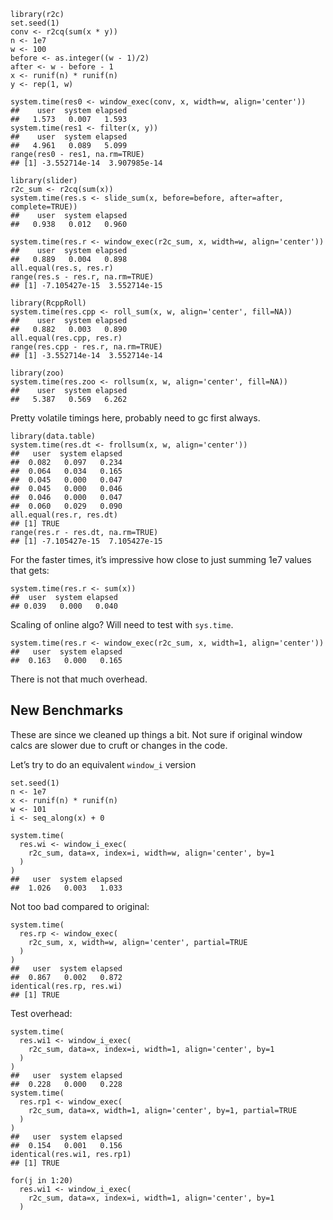 

    library(r2c)
    set.seed(1)
    conv <- r2cq(sum(x * y))
    n <- 1e7
    w <- 100
    before <- as.integer((w - 1)/2)
    after <- w - before - 1
    x <- runif(n) * runif(n)
    y <- rep(1, w)

    system.time(res0 <- window_exec(conv, x, width=w, align='center'))
    ##    user  system elapsed
    ##   1.573   0.007   1.593
    system.time(res1 <- filter(x, y))
    ##    user  system elapsed
    ##   4.961   0.089   5.099
    range(res0 - res1, na.rm=TRUE)
    ## [1] -3.552714e-14  3.907985e-14

    library(slider)
    r2c_sum <- r2cq(sum(x))
    system.time(res.s <- slide_sum(x, before=before, after=after, complete=TRUE))
    ##    user  system elapsed
    ##   0.938   0.012   0.960

    system.time(res.r <- window_exec(r2c_sum, x, width=w, align='center'))
    ##    user  system elapsed
    ##   0.889   0.004   0.898
    all.equal(res.s, res.r)
    range(res.s - res.r, na.rm=TRUE)
    ## [1] -7.105427e-15  3.552714e-15

    library(RcppRoll)
    system.time(res.cpp <- roll_sum(x, w, align='center', fill=NA))
    ##    user  system elapsed
    ##   0.882   0.003   0.890
    all.equal(res.cpp, res.r)
    range(res.cpp - res.r, na.rm=TRUE)
    ## [1] -3.552714e-14  3.552714e-14

    library(zoo)
    system.time(res.zoo <- rollsum(x, w, align='center', fill=NA))
    ##    user  system elapsed
    ##   5.387   0.569   6.262


Pretty volatile timings here, probably need to gc first always.

    library(data.table)
    system.time(res.dt <- frollsum(x, w, align='center'))
    ##   user  system elapsed
    ##  0.082   0.097   0.234
    ##  0.064   0.034   0.165
    ##  0.045   0.000   0.047
    ##  0.045   0.000   0.046
    ##  0.046   0.000   0.047
    ##  0.060   0.029   0.090
    all.equal(res.r, res.dt)
    ## [1] TRUE
    range(res.r - res.dt, na.rm=TRUE)
    ## [1] -7.105427e-15  7.105427e-15

For the faster times, it's impressive how close to just summing 1e7 values that
gets:

    system.time(res.r <- sum(x))
    ##  user  system elapsed
    ## 0.039   0.000   0.040

Scaling of online algo?  Will need to test with `sys.time`.

    system.time(res.r <- window_exec(r2c_sum, x, width=1, align='center'))
    ##   user  system elapsed
    ##  0.163   0.000   0.165

There is not that much overhead.

## New Benchmarks

These are since we cleaned up things a bit.  Not sure if original window calcs
are slower due to cruft or changes in the code.

Let's try to do an equivalent `window_i` version

    set.seed(1)
    n <- 1e7
    x <- runif(n) * runif(n)
    w <- 101
    i <- seq_along(x) + 0

    system.time(
      res.wi <- window_i_exec(
        r2c_sum, data=x, index=i, width=w, align='center', by=1
      )
    )
    ##   user  system elapsed 
    ##  1.026   0.003   1.033 

Not too bad compared to original:

    system.time(
      res.rp <- window_exec(
        r2c_sum, x, width=w, align='center', partial=TRUE
      )
    )
    ##   user  system elapsed 
    ##  0.867   0.002   0.872 
    identical(res.rp, res.wi)
    ## [1] TRUE

Test overhead:

    system.time(
      res.wi1 <- window_i_exec(
        r2c_sum, data=x, index=i, width=1, align='center', by=1
      )
    )
    ##   user  system elapsed 
    ##  0.228   0.000   0.228 
    system.time(
      res.rp1 <- window_exec(
        r2c_sum, data=x, width=1, align='center', by=1, partial=TRUE
      )
    )
    ##   user  system elapsed 
    ##  0.154   0.001   0.156 
    identical(res.wi1, res.rp1)
    ## [1] TRUE

    for(j in 1:20)
      res.wi1 <- window_i_exec(
        r2c_sum, data=x, index=i, width=1, align='center', by=1
      )
